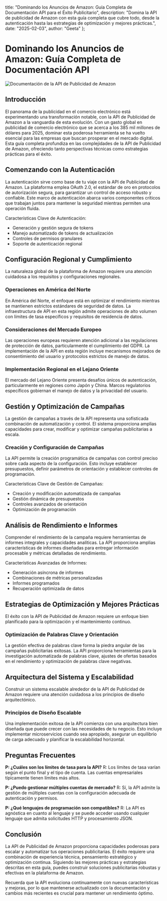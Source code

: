   title: "Dominando los Anuncios de Amazon: Guía Completa de Documentación API para el Éxito Publicitario",
  description: "Domina la API de publicidad de Amazon con esta guía completa que cubre todo, desde la autenticación hasta las estrategias de optimización y mejores prácticas.",
  date: "2025-02-03",
  author: "Geeta"
};

# Dominando los Anuncios de Amazon: Guía Completa de Documentación API

![Documentación de la API de Publicidad de Amazon](/images/blog/amazon-advertising-api-documentation.jpeg)

## Introducción

El panorama de la publicidad en el comercio electrónico está experimentando una transformación notable, con la API de Publicidad de Amazon a la vanguardia de esta evolución. Con un gasto global en publicidad de comercio electrónico que se acerca a los 385 mil millones de dólares para 2025, dominar esta poderosa herramienta se ha vuelto esencial para las empresas que buscan prosperar en el mercado digital. Esta guía completa profundiza en las complejidades de la API de Publicidad de Amazon, ofreciendo tanto perspectivas técnicas como estrategias prácticas para el éxito.

## Comenzando con la Autenticación

La autenticación sirve como base de tu viaje con la API de Publicidad de Amazon. La plataforma emplea OAuth 2.0, el estándar de oro en protocolos de autorización segura, para garantizar un control de acceso robusto y confiable. Este marco de autenticación abarca varios componentes críticos que trabajan juntos para mantener la seguridad mientras permiten una operación fluida.

Características Clave de Autenticación:
- Generación y gestión segura de tokens
- Manejo automatizado de tokens de actualización
- Controles de permisos granulares
- Soporte de autenticación regional

## Configuración Regional y Cumplimiento

La naturaleza global de la plataforma de Amazon requiere una atención cuidadosa a los requisitos y configuraciones regionales.

### Operaciones en América del Norte
En América del Norte, el enfoque está en optimizar el rendimiento mientras se mantienen estrictos estándares de seguridad de datos. La infraestructura de API en esta región admite operaciones de alto volumen con límites de tasa específicos y requisitos de residencia de datos.

### Consideraciones del Mercado Europeo
Las operaciones europeas requieren atención adicional a las regulaciones de protección de datos, particularmente el cumplimiento del GDPR. La implementación de la API en esta región incluye mecanismos mejorados de consentimiento del usuario y protocolos estrictos de manejo de datos.

### Implementación Regional en el Lejano Oriente
El mercado del Lejano Oriente presenta desafíos únicos de autenticación, particularmente en regiones como Japón y China. Marcos regulatorios específicos gobiernan el manejo de datos y la privacidad del usuario.

## Gestión y Optimización de Campañas

La gestión de campañas a través de la API representa una sofisticada combinación de automatización y control. El sistema proporciona amplias capacidades para crear, modificar y optimizar campañas publicitarias a escala.

### Creación y Configuración de Campañas
La API permite la creación programática de campañas con control preciso sobre cada aspecto de la configuración. Esto incluye establecer presupuestos, definir parámetros de orientación y establecer controles de programación.

Características Clave de Gestión de Campañas:
- Creación y modificación automatizada de campañas
- Gestión dinámica de presupuestos
- Controles avanzados de orientación
- Optimización de programación

## Análisis de Rendimiento e Informes

Comprender el rendimiento de la campaña requiere herramientas de informes integrales y capacidades analíticas. La API proporciona amplias características de informes diseñadas para entregar información procesable y métricas detalladas de rendimiento.

Características Avanzadas de Informes:
- Generación asíncrona de informes
- Combinaciones de métricas personalizadas
- Informes programados
- Recuperación optimizada de datos

## Estrategias de Optimización y Mejores Prácticas

El éxito con la API de Publicidad de Amazon requiere un enfoque bien planificado para la optimización y el mantenimiento continuo.

### Optimización de Palabras Clave y Orientación
La gestión efectiva de palabras clave forma la piedra angular de las campañas publicitarias exitosas. La API proporciona herramientas para la investigación automatizada de palabras clave, ajustes de ofertas basados en el rendimiento y optimización de palabras clave negativas.

## Arquitectura del Sistema y Escalabilidad

Construir un sistema escalable alrededor de la API de Publicidad de Amazon requiere una atención cuidadosa a los principios de diseño arquitectónico.

### Principios de Diseño Escalable
Una implementación exitosa de la API comienza con una arquitectura bien diseñada que puede crecer con las necesidades de tu negocio. Esto incluye implementar microservicios cuando sea apropiado, asegurar un equilibrio de carga adecuado y planificar la escalabilidad horizontal.

## Preguntas Frecuentes

**P: ¿Cuáles son los límites de tasa para la API?**
R: Los límites de tasa varían según el punto final y el tipo de cuenta. Las cuentas empresariales típicamente tienen límites más altos.

**P: ¿Puedo gestionar múltiples cuentas de mercado?**
R: Sí, la API admite la gestión de múltiples cuentas con la configuración adecuada de autenticación y permisos.

**P: ¿Qué lenguajes de programación son compatibles?**
R: La API es agnóstica en cuanto al lenguaje y se puede acceder usando cualquier lenguaje que admita solicitudes HTTP y procesamiento JSON.

## Conclusión
La API de Publicidad de Amazon proporciona capacidades poderosas para escalar y automatizar tus operaciones publicitarias. El éxito requiere una combinación de experiencia técnica, pensamiento estratégico y optimización continua. Siguiendo las mejores prácticas y estrategias descritas en esta guía, puedes construir soluciones publicitarias robustas y efectivas en la plataforma de Amazon.

Recuerda que la API evoluciona continuamente con nuevas características y mejoras, por lo que mantenerse actualizado con la documentación y cambios más recientes es crucial para mantener un rendimiento óptimo.